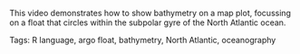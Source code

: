 This video demonstrates how to show bathymetry on a map plot, focussing on a float that circles within the subpolar gyre of the North Atlantic ocean.

Tags: R language, argo float, bathymetry, North Atlantic, oceanography


